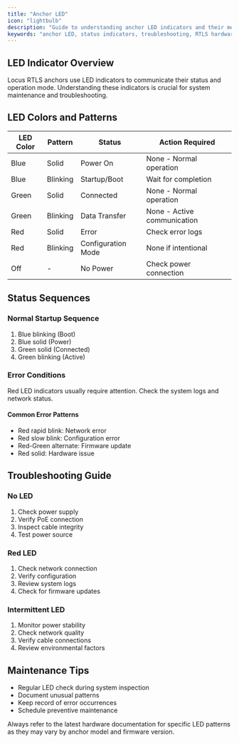 ```yaml
---
title: "Anchor LED"
icon: "lightbulb"
description: "Guide to understanding anchor LED indicators and their meanings"
keywords: "anchor LED, status indicators, troubleshooting, RTLS hardware, system status"
---
```


## LED Indicator Overview

Locus RTLS anchors use LED indicators to communicate their status and operation mode. Understanding these indicators is crucial for system maintenance and troubleshooting.

## LED Colors and Patterns

| LED Color | Pattern | Status | Action Required |
|-----------|---------|---------|----------------|
| Blue | Solid | Power On | None - Normal operation |
| Blue | Blinking | Startup/Boot | Wait for completion |
| Green | Solid | Connected | None - Normal operation |
| Green | Blinking | Data Transfer | None - Active communication |
| Red | Solid | Error | Check error logs |
| Red | Blinking | Configuration Mode | None if intentional |
| Off | - | No Power | Check power connection |

## Status Sequences

### Normal Startup Sequence
1. Blue blinking (Boot)
2. Blue solid (Power)
3. Green solid (Connected)
4. Green blinking (Active)

### Error Conditions

<Callout type="warning" emoji="⚠️">
  Red LED indicators usually require attention. Check the system logs and network status.
</Callout>

#### Common Error Patterns
- Red rapid blink: Network error
- Red slow blink: Configuration error
- Red-Green alternate: Firmware update
- Red solid: Hardware issue

## Troubleshooting Guide

### No LED
1. Check power supply
2. Verify PoE connection
3. Inspect cable integrity
4. Test power source

### Red LED
1. Check network connection
2. Verify configuration
3. Review system logs
4. Check for firmware updates

### Intermittent LED
1. Monitor power stability
2. Check network quality
3. Verify cable connections
4. Review environmental factors

## Maintenance Tips

- Regular LED check during system inspection
- Document unusual patterns
- Keep record of error occurrences
- Schedule preventive maintenance

<Callout type="info" emoji="ℹ️">
  Always refer to the latest hardware documentation for specific LED patterns as they may vary by anchor model and firmware version.
</Callout>



